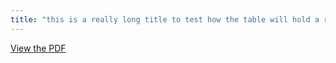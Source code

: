 ```yaml
---
title: "this is a really long title to test how the table will hold a really long title and make sure it doesn't look ugly this is a really looooooooooooooooooooooooooooooooooong title"
---
```


[View the PDF](../bills/bill_3.pdf)